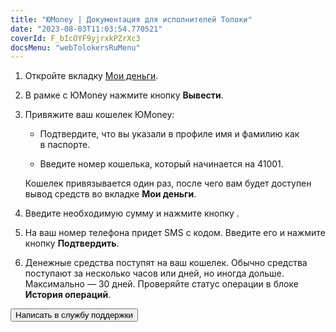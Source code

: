 ```yaml
---
title: "ЮMoney | Документация для исполнителей Толоки"
date: "2023-08-03T11:03:54.770521"
coverId: F_bIcOYF9yjrxkPZrXc3
docsMenu: "webTolokersRuMenu"
---
```



<RuYoomoneyContent1/>

<RuPopupInfoYoomoneyConditions/>

<RuYoomoneyContent2/>

1. Откройте вкладку [Мои деньги](https://we.toloka.ai/profile/money).

1. В рамке с ЮMoney нажмите кнопку **Вывести**.

1. Привяжите ваш кошелек ЮMoney:

    - Подтвердите, что вы указали в профиле имя и фамилию как в паспорте.

    - Введите номер кошелька, который начинается на 41001.

    Кошелек привязывается один раз, после чего вам будет доступен вывод средств во вкладке **Мои деньги**.

1. Введите необходимую сумму и нажмите кнопку .

1. На ваш номер телефона придет SMS с кодом. Введите его и нажмите кнопку **Подтвердить**.

1. Денежные средства поступят на ваш кошелек. Обычно средства поступают за несколько часов или дней, но иногда дольше. Максимально — 30 дней. Проверяйте статус операции в блоке **История операций**.

<RuYoomoneyContent3/>

<Button themeColor="light" view="default" size="l" type="link" url="../../troubleshooting/troubleshooting#money_withdrawal">Написать в службу поддержки</Button>
